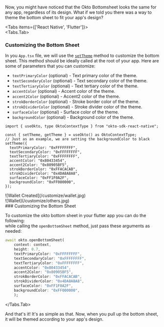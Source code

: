 
Now, you might have noticed that the Okto Bottomsheet looks the same for any app, regardless of its design. What if we told you there was a way to theme the bottom sheet to fit your app's design?

<Tabs items={['React Native', 'Flutter']}>  
<Tabs.Tab>
### Customizing the Bottom Sheet
In you `App.tsx` file, we will use the [`setTheme`](/sdk-reference/setTheme) method to customize the bottom sheet. This method should be ideally called at the root of your app. Here are some of parameters that you can customize:
- `textPrimaryColor` (optional) - Text primary color of the theme.
- `textSecondaryColor` (optional) - Text secondary color of the theme.
- `textTertiaryColor` (optional) - Text tertiary color of the theme.
- `accentColor` (optional) - Accent color of the theme.
- `accent2Color` (optional) - Accent2 color of the theme.
- `strokBorderColor` (optional) - Stroke border color of the theme.
- `strokDividerColor` (optional) - Stroke divider color of the theme.
- `surfaceColor` (optional) - Surface color of the theme.
- `backgroundColor` (optional) - Background color of the theme.

```tsx filename="App.tsx" copy
import { useOkto, type OktoContextType } from "okto-sdk-react-native";

const { setTheme, getTheme } = useOkto() as OktoContextType;
// Just as an example, we are setting the backgroundColor to black
setTheme({
  textPrimaryColor: "0xFFFFFFFF",
  textSecondaryColor: "0xFFFFFFFF",
  textTertiaryColor: "0xFFFFFFFF",
  accentColor: "0x80433454",
  accent2Color: "0x80905BF5",
  strokBorderColor: "0xFFACACAB",
  strokDividerColor: "0x4DA8A8A8",
  surfaceColor: "0xFF1F0A2F",
  backgroundColor: "0xFF000000",
});
```

<div style={{ display: 'flex', gap: 12 }}>
    <div style={{ width: "30%" }}>
        ![Wallet Created](/customize/wallet.jpg)
    </div>
    <div style={{ width: "30%" }}>
        ![Wallet](/customize/others.jpg)
    </div>
</div>
</Tabs.Tab>
<Tabs.Tab>
### Customizing the Bottom Sheet

To customize the okto bottom sheet in your flutter app you can do the following:  
while calling the `openBottomSheet` method, just pass these arguments as needed:  

```dart copy
await okto.openBottomSheet(
    context: context,
    height: 0.7,
    textPrimaryColor: "0xFFFFFFFF",
    textSecondaryColor: "0xFFFFFFFF",
    textTertiaryColor: "0xFFFFFFFF",
    accentColor: "0x80433454",
    accent2Color: "0x80905BF5",
    strokBorderColor: "0xFFACACAB",
    strokDividerColor: "0x4DA8A8A8",
    surfaceColor: "0xFF1F0A2F",
    backgroundColor: "0xFF000000",
    );
```


</Tabs.Tab>
</Tabs>

And that's it! It's as simple as that. Now, when you pull up the bottom sheet, it will be themed according to your app's design.
